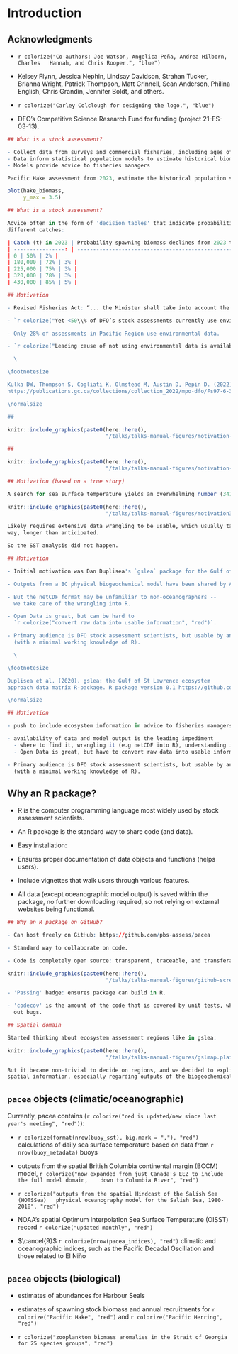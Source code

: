 # Introduction

## Acknowledgments

- `r colorize("Co-authors: Joe Watson, Angelica Peña, Andrea Hilborn, Charles
  Hannah, and Chris Rooper.", "blue")`

- Kelsey Flynn, Jessica Nephin, Lindsay Davidson, Strahan Tucker,
  Brianna Wright, Patrick Thompson, Matt Grinnell, Sean Anderson, Philina
  English, Chris Grandin, Jennifer Boldt, and others.

- `r colorize("Carley Colclough for designing the logo.", "blue")`

- DFO's Competitive Science Research Fund for funding (project 21-FS-03-13).

```r
## What is a stock assessment?

- Collect data from surveys and commercial fisheries, including ages of fish
- Data inform statistical population models to estimate historical biomass
- Models provide advice to fisheries managers

Pacific Hake assessment from 2023, estimate the historical population size:
```

```r
plot(hake_biomass,
     y_max = 3.5)
```

```r
## What is a stock assessment?

Advice often in the form of 'decision tables' that indicate probabilities of future events given
different catches:

| Catch (t) in 2023 | Probability spawning biomass declines from 2023 to 2024 | Probability spawning biomass in 2024 falls below 40% of unfished biomass |
| ----------------: | ------------------------------------------------------: | -----------------------------------------------------------------------: |
| 0 | 50% | 2% |
| 180,000 | 72% | 3% |
| 225,000 | 75% | 3% |
| 320,000 | 78% | 3% |
| 430,000 | 85% | 5% |
```

<!-- if long_motivation = TRUE colorize here needs fixing, or just unmake it a chunk -->
```r
## Motivation

- Revised Fisheries Act: “... the Minister shall take into account the environmental conditions affecting a fish stock."

- `r colorize("Yet <50\\% of DFO’s stock assessments currently use environmental data.", "blue")`

- Only 28% of assessments in Pacific Region use environmental data.

- `r colorize("Leading cause of not using environmental data is availability of the data.", "red")`

  \

\footnotesize

Kulka DW, Thompson S, Cogliati K, Olmstead M, Austin D, Pepin D. (2022). An Accounting of Integration of Environmental Variables in Fishery Stock Assessments in Canada. Can. Tech. Rep. Fish. Aquat. Sci. 3473: viii + 79 p.
https://publications.gc.ca/collections/collection_2022/mpo-dfo/Fs97-6-3473-eng.pdf

\normalsize

##
```

```r
knitr::include_graphics(paste0(here::here(),
                               "/talks/talks-manual-figures/motivation-1.png"))
```

```r
##
```
```r
knitr::include_graphics(paste0(here::here(),
                               "/talks/talks-manual-figures/motivation-2.png"))
```

```r
## Motivation (based on a true story)

A search for sea surface temperature yields an overwhelming number (341) of choices:
```

```r
knitr::include_graphics(paste0(here::here(),
                               "/talks/talks-manual-figures/motivation3.png"))
```

```r
Likely requires extensive data wrangling to be usable, which usually takes way,
way, longer than anticipated.

So the SST analysis did not happen.

## Motivation

- Initial motivation was Dan Duplisea's `gslea` package for the Gulf of St. Lawrence.

- Outputs from a BC physical biogeochemical model have been shared by Angelica Peña.

- But the netCDF format may be unfamiliar to non-oceanographers --
  we take care of the wrangling into R.

- Open Data is great, but can be hard to
  `r colorize("convert raw data into usable information", "red")`.

- Primary audience is DFO stock assessment scientists, but usable by anyone
  (with a minimal working knowledge of R).

  \

\footnotesize

Duplisea et al. (2020). gslea: the Gulf of St Lawrence ecosystem
approach data matrix R-package. R package version 0.1 https://github.com/duplisea/gslea

\normalsize
```

```r
## Motivation

- push to include ecosystem information in advice to fisheries managers

- availability of data and model output is the leading impediment
  - where to find it, wrangling it (e.g netCDF into R), understanding it
  - Open Data is great, but have to convert raw data into usable information

- Primary audience is DFO stock assessment scientists, but usable by anyone
  (with a minimal working knowledge of R).
```

## Why an R package?

- R is the computer programming language most widely used by stock assessment scientists.

- An R package is the standard way to share code (and data).

- Easy installation:

\textcolor{red}{\texttt{remotes::install\_github("pbs-assess/pacea")}}


- Ensures proper documentation of data objects and functions (helps users).

- Include vignettes that walk users through various features.

- All data (except oceanographic model output) is saved within the package, no further downloading
  required, so not relying on external websites being functional.

```r
## Why an R package on GitHub?

- Can host freely on GitHub: https://github.com/pbs-assess/pacea

- Standard way to collaborate on code.

- Code is completely open source: transparent, traceable, and transferable.
```

```r
knitr::include_graphics(paste0(here::here(),
                               "/talks/talks-manual-figures/github-screenshot-small.png"))
```

```r
- 'Passing' badge: ensures package can build in R.

- 'codecov' is the amount of the code that is covered by unit tests, which help weed
  out bugs.

## Spatial domain

Started thinking about ecosystem assessment regions like in gslea:
```

```r
knitr::include_graphics(paste0(here::here(),
                               "/talks/talks-manual-figures/gslmap.plain-1.png"))
```

```r
But it became non-trivial to decide on regions, and we decided to explicitly include
spatial information, especially regarding outputs of the biogeochemical model.
```

## `pacea` objects (climatic/oceanographic)

Currently, pacea contains (`r colorize("red is updated/new since last year's meeting", "red")`):

- `r colorize(format(nrow(buoy_sst), big.mark = ","), "red")` calculations of daily sea surface
   temperature based on data from `r nrow(buoy_metadata)` buoys

- outputs from the spatial British Columbia continental margin (BCCM) model,
   `r colorize("now expanded from just Canada's EEZ to include the full model domain,
   down to Columbia River", "red")`

- `r colorize("outputs from the spatial Hindcast of the Salish Sea (HOTSSea)
  physical oceanography model for the Salish Sea, 1980-2018", "red")`

- NOAA's spatial Optimum Interpolation Sea Surface Temperature (OISST) record
  `r colorize("updated monthly", "red")`

- $\cancel{9}$ `r colorize(nrow(pacea_indices), "red")` climatic and oceanographic indices, such as the Pacific Decadal Oscillation and those related to El Niño

## `pacea` objects (biological)

- estimates of abundances for Harbour Seals

- estimates of spawning stock biomass and annual recruitments for
 `r colorize("Pacific Hake", "red")` and `r colorize("Pacific Herring", "red")`

- `r colorize("zooplankton biomass anomalies in the Strait of Georgia for 25 species groups", "red")`
